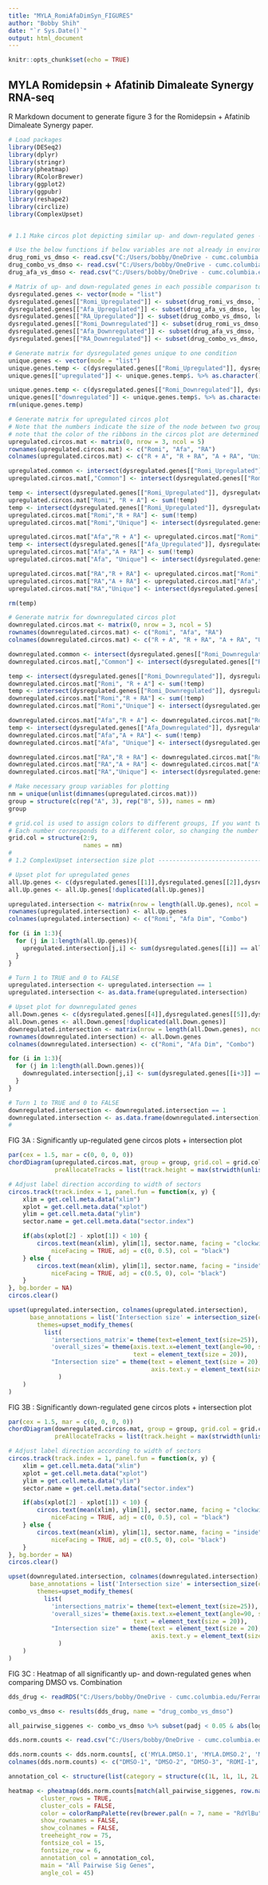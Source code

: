 ---
title: "MYLA_RomiAfaDimSyn_FIGURES"
author: "Bobby Shih"
date: "`r Sys.Date()`"
output: html_document
---

```{r setup, include=FALSE}
knitr::opts_chunk$set(echo = TRUE)
```

<style type="text/css">
.main-container {
  max-width: 1800px;
  margin-left: auto;
  margin-right: auto;
}
</style>

## MYLA Romidepsin + Afatinib Dimaleate Synergy RNA-seq

R Markdown document to generate figure 3 for the Romidepsin + Afatinib Dimaleate Synergy paper.

```{r DATA PROCESSING AND PREPARATION, echo = FALSE, include= FALSE}

# Load packages
library(DESeq2)
library(dplyr)
library(stringr)
library(pheatmap)
library(RColorBrewer)
library(ggplot2)
library(ggpubr)
library(reshape2)
library(circlize)
library(ComplexUpset)


# 1.1 Make circos plot depicting similar up- and down-regulated genes --------

# Use the below functions if below variables are not already in environment
drug_romi_vs_dmso <- read.csv("C:/Users/bobby/OneDrive - cumc.columbia.edu/Ferrando Lab/Synergism Project/RNA-seq/20220301_MYLA_RomiAfaSyn/DESEQ2/drug_romi_vs_dmso.csv", row.names = 1)
drug_combo_vs_dmso <- read.csv("C:/Users/bobby/OneDrive - cumc.columbia.edu/Ferrando Lab/Synergism Project/RNA-seq/20220301_MYLA_RomiAfaSyn/DESEQ2/drug_combo_vs_dmso.csv", row.names = 1)
drug_afa_vs_dmso <- read.csv("C:/Users/bobby/OneDrive - cumc.columbia.edu/Ferrando Lab/Synergism Project/RNA-seq/20220301_MYLA_RomiAfaSyn/DESEQ2/drug_afa_vs_dmso.csv", row.names = 1)

# Matrix of up- and down-regulated genes in each possible comparison to DMSO
dysregulated.genes <- vector(mode = "list")
dysregulated.genes[["Romi_Upregulated"]] <- subset(drug_romi_vs_dmso, log2FoldChange >= 1.2 & padj < 0.05) %>% row.names()
dysregulated.genes[["Afa_Upregulated"]] <- subset(drug_afa_vs_dmso, log2FoldChange >= 1.2 & padj < 0.05) %>% row.names()
dysregulated.genes[["RA_Upregulated"]] <- subset(drug_combo_vs_dmso, log2FoldChange >= 1.2 & padj < 0.05) %>% row.names()
dysregulated.genes[["Romi_Downregulated"]] <- subset(drug_romi_vs_dmso, log2FoldChange <= -1.2 & padj < 0.05) %>% row.names()
dysregulated.genes[["Afa_Downregulated"]] <- subset(drug_afa_vs_dmso, log2FoldChange <= -1.2 & padj < 0.05) %>% row.names()
dysregulated.genes[["RA_Downregulated"]] <- subset(drug_combo_vs_dmso, log2FoldChange <= -1.2 & padj < 0.05) %>% row.names()

# Generate matrix for dysregulated genes unique to one condition
unique.genes <- vector(mode = "list")
unique.genes.temp <- c(dysregulated.genes[["Romi_Upregulated"]], dysregulated.genes[["Afa_Upregulated"]], dysregulated.genes[["RA_Upregulated"]]) %>% table() %>% as.data.frame() %>% subset(Freq == 1)
unique.genes[["upregulated"]] <- unique.genes.temp$. %>% as.character()

unique.genes.temp <- c(dysregulated.genes[["Romi_Downregulated"]], dysregulated.genes[["Afa_Downregulated"]], dysregulated.genes[["RA_Downregulated"]]) %>% table() %>% as.data.frame() %>% subset(Freq == 1)
unique.genes[["downregulated"]] <- unique.genes.temp$. %>% as.character()
rm(unique.genes.temp)

# Generate matrix for upregulated circos plot
# Note that the numbers indicate the size of the node between two groups
# note that the color of the ribbons in the circos plot are determined by the row of the circos matrix
upregulated.circos.mat <- matrix(0, nrow = 3, ncol = 5)
rownames(upregulated.circos.mat) <- c("Romi", "Afa", "RA")
colnames(upregulated.circos.mat) <- c("R + A", "R + RA", "A + RA", "Unique", "Common")

upregulated.common <- intersect(dysregulated.genes[["Romi_Upregulated"]], dysregulated.genes[["Afa_Upregulated"]]) %>% intersect(dysregulated.genes[["RA_Upregulated"]])
upregulated.circos.mat[,"Common"] <- intersect(dysregulated.genes[["Romi_Upregulated"]], dysregulated.genes[["Afa_Upregulated"]]) %>% intersect(dysregulated.genes[["RA_Upregulated"]]) %>% length()

temp <- intersect(dysregulated.genes[["Romi_Upregulated"]], dysregulated.genes[["Afa_Upregulated"]]) %in% upregulated.common
upregulated.circos.mat["Romi", "R + A"] <- sum(!temp)
temp <- intersect(dysregulated.genes[["Romi_Upregulated"]], dysregulated.genes[["RA_Upregulated"]]) %in% upregulated.common
upregulated.circos.mat["Romi","R + RA"] <- sum(!temp)
upregulated.circos.mat["Romi","Unique"] <- intersect(dysregulated.genes[["Romi_Upregulated"]], unique.genes[["upregulated"]]) %>% length()

upregulated.circos.mat["Afa","R + A"] <- upregulated.circos.mat["Romi","R + A"]
temp <- intersect(dysregulated.genes[["Afa_Upregulated"]], dysregulated.genes[["RA_Upregulated"]]) %in% upregulated.common
upregulated.circos.mat["Afa","A + RA"] <- sum(!temp)
upregulated.circos.mat["Afa", "Unique"] <- intersect(dysregulated.genes[["Afa_Upregulated"]], unique.genes[["upregulated"]]) %>% length()

upregulated.circos.mat["RA","R + RA"] <- upregulated.circos.mat["Romi","R + RA"]
upregulated.circos.mat["RA","A + RA"] <- upregulated.circos.mat["Afa","A + RA"]
upregulated.circos.mat["RA","Unique"] <- intersect(dysregulated.genes[["RA_Upregulated"]], unique.genes[["upregulated"]]) %>% length()

rm(temp)

# Generate matrix for downregulated circos plot
downregulated.circos.mat <- matrix(0, nrow = 3, ncol = 5)
rownames(downregulated.circos.mat) <- c("Romi", "Afa", "RA")
colnames(downregulated.circos.mat) <- c("R + A", "R + RA", "A + RA", "Unique", "Common")

downregulated.common <- intersect(dysregulated.genes[["Romi_Downregulated"]], dysregulated.genes[["Afa_Downregulated"]]) %>% intersect(dysregulated.genes[["RA_Downregulated"]])
downregulated.circos.mat[,"Common"] <- intersect(dysregulated.genes[["Romi_Downregulated"]], dysregulated.genes[["Afa_Downregulated"]]) %>% intersect(dysregulated.genes[["RA_Downregulated"]]) %>% length()

temp <- intersect(dysregulated.genes[["Romi_Downregulated"]], dysregulated.genes[["Afa_Downregulated"]]) %in% downregulated.common
downregulated.circos.mat["Romi", "R + A"] <- sum(!temp)
temp <- intersect(dysregulated.genes[["Romi_Downregulated"]], dysregulated.genes[["RA_Downregulated"]]) %in% downregulated.common
downregulated.circos.mat["Romi","R + RA"] <- sum(!temp)
downregulated.circos.mat["Romi","Unique"] <- intersect(dysregulated.genes[["Romi_Downregulated"]], unique.genes[["downregulated"]]) %>% length()

downregulated.circos.mat["Afa","R + A"] <- downregulated.circos.mat["Romi","R + A"]
temp <- intersect(dysregulated.genes[["Afa_Downregulated"]], dysregulated.genes[["RA_Downregulated"]]) %in% downregulated.common
downregulated.circos.mat["Afa","A + RA"] <- sum(!temp)
downregulated.circos.mat["Afa", "Unique"] <- intersect(dysregulated.genes[["Afa_Downregulated"]], unique.genes[["downregulated"]]) %>% length()

downregulated.circos.mat["RA","R + RA"] <- downregulated.circos.mat["Romi","R + RA"]
downregulated.circos.mat["RA","A + RA"] <- downregulated.circos.mat["Afa","A + RA"]
downregulated.circos.mat["RA","Unique"] <- intersect(dysregulated.genes[["RA_Downregulated"]], unique.genes[["downregulated"]]) %>% length()

# Make necessary group variables for plotting
nm = unique(unlist(dimnames(upregulated.circos.mat)))
group = structure(c(rep("A", 3), rep("B", 5)), names = nm)
group

# grid.col is used to assign colors to different groups, If you want two groups to have the same color, assign it the same number in grid.col
# Each number corresponds to a different color, so changing the number and order of numbers can get different plots
grid.col = structure(2:9,
                     names = nm)
#
# 1.2 ComplexUpset intersection size plot ---------------------------------

# Upset plot for upregulated genes
all.Up.genes <- c(dysregulated.genes[[1]],dysregulated.genes[[2]],dysregulated.genes[[3]])
all.Up.genes <- all.Up.genes[!duplicated(all.Up.genes)]

upregulated.intersection <- matrix(nrow = length(all.Up.genes), ncol = 3)
rownames(upregulated.intersection) <- all.Up.genes
colnames(upregulated.intersection) <- c("Romi", "Afa Dim", "Combo")

for (i in 1:3){
  for (j in 1:length(all.Up.genes)){
    upregulated.intersection[j,i] <- sum(dysregulated.genes[[i]] == all.Up.genes[j])
  }
}

# Turn 1 to TRUE and 0 to FALSE
upregulated.intersection <- upregulated.intersection == 1
upregulated.intersection <- as.data.frame(upregulated.intersection)

# Upset plot for downregulated genes
all.Down.genes <- c(dysregulated.genes[[4]],dysregulated.genes[[5]],dysregulated.genes[[6]])
all.Down.genes <- all.Down.genes[!duplicated(all.Down.genes)]
downregulated.intersection <- matrix(nrow = length(all.Down.genes), ncol = 3)
rownames(downregulated.intersection) <- all.Down.genes
colnames(downregulated.intersection) <- c("Romi", "Afa Dim", "Combo")

for (i in 1:3){
  for (j in 1:length(all.Down.genes)){
    downregulated.intersection[j,i] <- sum(dysregulated.genes[[i+3]] == all.Down.genes[j])
  }
}

# Turn 1 to TRUE and 0 to FALSE
downregulated.intersection <- downregulated.intersection == 1
downregulated.intersection <- as.data.frame(downregulated.intersection)
#

```

FIG 3A : Significantly up-regulated gene circos plots + intersection plot

```{r FIG3A_TOP, fig.align = 'center', fig.height = 9}
par(cex = 1.5, mar = c(0, 0, 0, 0))
chordDiagram(upregulated.circos.mat, group = group, grid.col = grid.col, transparency = 0.3, annotationTrack = "grid",
             preAllocateTracks = list(track.height = max(strwidth(unlist(dimnames(upregulated.circos.mat))))))

# Adjust label direction according to width of sectors
circos.track(track.index = 1, panel.fun = function(x, y) {
    xlim = get.cell.meta.data("xlim")
    xplot = get.cell.meta.data("xplot")
    ylim = get.cell.meta.data("ylim")
    sector.name = get.cell.meta.data("sector.index")

    if(abs(xplot[2] - xplot[1]) < 10) {
        circos.text(mean(xlim), ylim[1], sector.name, facing = "clockwise",
            niceFacing = TRUE, adj = c(0, 0.5), col = "black")
    } else {
        circos.text(mean(xlim), ylim[1], sector.name, facing = "inside", 
            niceFacing = TRUE, adj = c(0.5, 0), col= "black")
    }
}, bg.border = NA)
circos.clear()
```
```{r FIG3A_BOT, fig.align = 'center', fig.width = 9}
upset(upregulated.intersection, colnames(upregulated.intersection),
      base_annotations = list('Intersection size' = intersection_size(counts = TRUE, text = aes(size = 8))),
        themes=upset_modify_themes(
          list(
            'intersections_matrix'= theme(text=element_text(size=25)),
            'overall_sizes'= theme(axis.text.x=element_text(angle=90, size = 15),
                                   text = element_text(size = 20)),
            "Intersection size" = theme(text = element_text(size = 20),
                                        axis.text.y = element_text(size = 20))
              )
    )
)

```

FIG 3B : Significantly down-regulated gene circos plots + intersection plot

```{r FIG3B_TOP, fig.align = 'center', fig.height = 9}
par(cex = 1.5, mar = c(0, 0, 0, 0))
chordDiagram(downregulated.circos.mat, group = group, grid.col = grid.col, transparency = 0.3, annotationTrack = "grid",
             preAllocateTracks = list(track.height = max(strwidth(unlist(dimnames(downregulated.circos.mat))))))

# Adjust label direction according to width of sectors
circos.track(track.index = 1, panel.fun = function(x, y) {
    xlim = get.cell.meta.data("xlim")
    xplot = get.cell.meta.data("xplot")
    ylim = get.cell.meta.data("ylim")
    sector.name = get.cell.meta.data("sector.index")

    if(abs(xplot[2] - xplot[1]) < 10) {
        circos.text(mean(xlim), ylim[1], sector.name, facing = "clockwise",
            niceFacing = TRUE, adj = c(0, 0.5), col = "black")
    } else {
        circos.text(mean(xlim), ylim[1], sector.name, facing = "inside", 
            niceFacing = TRUE, adj = c(0.5, 0), col= "black")
    }
}, bg.border = NA)
circos.clear()
```
```{r FIG3B_BOT, fig.align = 'center', fig.width = 9}
upset(downregulated.intersection, colnames(downregulated.intersection),
      base_annotations = list('Intersection size' = intersection_size(counts = TRUE, text = aes(size = 8))),
        themes=upset_modify_themes(
          list(
            'intersections_matrix'= theme(text=element_text(size=25)),
            'overall_sizes'= theme(axis.text.x=element_text(angle=90, size = 15),
                                   text = element_text(size = 20)),
            "Intersection size" = theme(text = element_text(size = 20),
                                        axis.text.y = element_text(size = 20))
              )
    )
)
```

FIG 3C : Heatmap of all significantly up- and down-regulated genes when comparing DMSO vs. Combination

```{r FIG3C Data, include = FALSE}

dds_drug <- readRDS("C:/Users/bobby/OneDrive - cumc.columbia.edu/Ferrando Lab/Synergism Project/RNA-seq/20220301_MYLA_RomiAfaSyn/DESEQ2/MYLA_RomiAfaSyn_DESEQ2_dds_drug.rds")

combo_vs_dmso <- results(dds_drug, name = "drug_combo_vs_dmso")

all_pairwise_siggenes <- combo_vs_dmso %>% subset(padj < 0.05 & abs(log2FoldChange) > 1.2) %>% rownames()

dds.norm.counts <- read.csv("C:/Users/bobby/OneDrive - cumc.columbia.edu/Ferrando Lab/Synergism Project/RNA-seq/20220301_MYLA_RomiAfaSyn/DESEQ2/DESEQ2_NormalizedCounts.csv", row.names = 1)

dds.norm.counts <- dds.norm.counts[, c('MYLA.DMSO.1', 'MYLA.DMSO.2', 'MYLA.DMSO.3', 'MYLA.ROMI.1', 'MYLA.ROMI.2', 'MYLA.ROMI.3', 'MYLA.AFADIM.1', 'MYLA.AFADIM.2', 'MYLA.AFADIM.3', 'MYLA.RAfD.COMBO.1', 'MYLA.RAfD.COMBO.2', 'MYLA.RAfD.COMBO.3')]
colnames(dds.norm.counts) <- c("DMSO-1", "DMSO-2", "DMSO-3", "ROMI-1", "ROMI-2", "ROMI-3", "AFADIM-1", "AFADIM-2", "AFADIM-3", "COMBO-1", "COMBO-2", "COMBO-3")

```
```{r FIG3C, fig.align = 'center', fig.width = 9, fig.height = 12}

annotation_col <- structure(list(category = structure(c(1L, 1L, 1L, 2L, 2L, 2L, 3L, 3L, 3L, 4L, 4L ,4L), .Label = c("DMSO", "Romi", "Afa Dim", "Combo"), class = "factor")), class = "data.frame", row.names = c("DMSO-1","DMSO-2","DMSO-3","ROMI-1","ROMI-2","ROMI-3","AFADIM-1","AFADIM-2","AFADIM-3","COMBO-1","COMBO-2","COMBO-3"))

heatmap <- pheatmap(dds.norm.counts[match(all_pairwise_siggenes, row.names(dds.norm.counts)),],
         cluster_rows = TRUE,
         cluster_cols = FALSE,
         color = colorRampPalette(rev(brewer.pal(n = 7, name = "RdYlBu")))(100),
         show_rownames = FALSE,
         show_colnames = FALSE,
         treeheight_row = 75,
         fontsize_col = 15,
         fontsize_row = 6,
         annotation_col = annotation_col,
         main = "All Pairwise Sig Genes",
         angle_col = 45)


```

